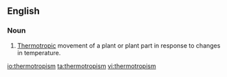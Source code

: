 ==English==

===Noun===
{{en-noun}}

# {{context|botany}} [[thermotropic|Thermotropic]] movement of a plant or plant part in response to changes in temperature.

[[io:thermotropism]]
[[ta:thermotropism]]
[[vi:thermotropism]]